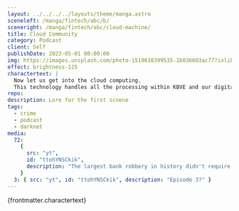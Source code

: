 ```yaml
---
layout: ../../../../layouts/theme/manga.astro
sceneleft: /manga/fintech/abc/b/
sceneright: /manga/fintech/abc/cloud-machine/
title: Cloud Community
category: Podcast
client: Self
publishDate: 2023-05-01 00:00:00
img: https://images.unsplash.com/photo-1519638399535-1b036603ac77?ixlib=rb-4.0.3&ixid=M3wxMjA3fDB8MHxwaG90by1wYWdlfHx8fGVufDB8fHx8fA%3D%3D&auto=format&fit=crop&w=2531&q=80
effect: brightness-125
charactertext: |
  Now let us get into the cloud computing. 
  This technology handles all the processing within KBVE and our digital realm.
repo:
description: Lore for the first scnene
tags:
  - crime
  - podcast
  - darknet
media:
  72:
    {
      src: "yt",
      id: "ttohYNSCkik",
      description: "The largest bank robbery in history didn't require guns, masks, or threats. It was all done with careful planning, perfect timing, and a few computer keystrokes.",
    }
  3: { src: "yt", id: "ttohYNSCkik", description: "Episode 3?" }
---
```



<MangaCharacter
  npc="lucifurr"
	className="absolute bottom-0 right-0 scale-x-flip "
/>


<TypeWriter>
{frontmatter.charactertext}
</TypeWriter>